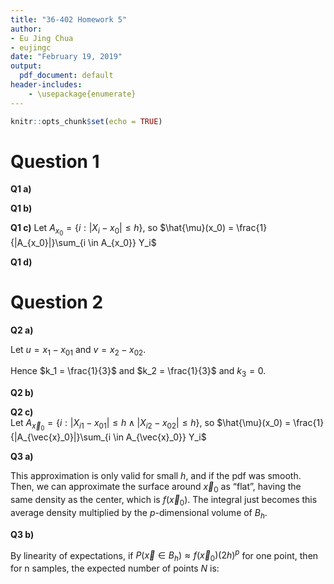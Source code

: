 ```yaml
---
title: "36-402 Homework 5"
author:
- Eu Jing Chua
- eujingc
date: "February 19, 2019"
output:
  pdf_document: default
header-includes:
    - \usepackage{enumerate}
---
```


```r
knitr::opts_chunk$set(echo = TRUE)
```

\newcommand{\est}[1]{\hat{#1}}
\newcommand{\betah}[1]{\est{\beta_{#1}}}
\newcommand{\avg}[1]{\overline{#1}}
\newcommand{\E}[1]{\mathbb{E} \left[ #1 \right]}
\newcommand{\Var}[1]{\text{Var} \left[ #1 \right]}
\newcommand{\Cov}[1]{\text{Cov} \left[ #1 \right]}
\newcommand{\X}{\mathbb{X}}
\newcommand{\sumTo}[1]{\sum^{#1}_{i=1}}
\newcommand{\sumjTo}[1]{\sum^{#1}_{j=1}}
\newcommand{\matr}[1]{\mathbf{#1}}
\newcommand{\txtsp}{\hspace{0.05in}}

# Question 1

**Q1 a)**

\begin{align}
\frac{1}{2h} \int_{x_0 - h}^{x_0 + h} (m + t(x - x_0) + c(x - x_0)^2) dx
    &= \frac{1}{2h} \int_{-h}^{h} (m + tu + cu^2) du, \txtsp u = x - x_0 \\
    &= \frac{1}{2h} \left[ mu + \frac{t}{2}u^2 + \frac{c}{3}u^3 \right]_{-h}^{h} \\
    &= \frac{1}{2h} (2mh + \frac{2}{3}ch^3) \\
    &= m + \frac{1}{3}ch^2 \\
    &\implies k = \frac{1}{3}
\end{align}

**Q1 b)**

\begin{align}
\E{m(X)} &= \int_{x_0 - h}^{x_0 + h} m(x) \frac{1}{2h} dx \\
    &= \frac{1}{2h} \int_{x_0 - h}^{x_0 + h} m(x) dx \\
    &\approx \frac{1}{2h} \int_{x_0 - h}^{x_0 + h} m(x_0) + m'(x_0) (x - x_0) + \frac{1}{2} m''(x_0)(x - x_0)^2 dx \\
    &= m(x_0) + \frac{m''(x_0)}{3} h^2
\end{align}

**Q1 c)**
Let $A_{x_0} = \{ i: |X_i - x_0| \le h \}$, so $\est{\mu}(x_0) = \frac{1}{|A_{x_0}|}\sum_{i \in A_{x_0}} Y_i$
\begin{align}
    \E{\est{\mu}(x_0)} &= \E{\frac{1}{|A_{x_0}|}\sum_{i \in A_{x_0}} Y_i} \\
        &= \E{\frac{1}{|A_{x_0}|}\sum_{i \in A_{x_0}} \mu(X_i) + \epsilon_i} \\
        &= \frac{1}{|A_{x_0}|}\sum_{i \in A_{x_0}} \E{\mu(X_i)} + \E{\epsilon_i} \\
        &= \E{\mu(X) \mid |X - x_0| \le h} + \E{\epsilon \mid |X - x_0| \le h} \\
        &\approx \mu(x_0) + \frac{\mu''(x_0)}{3} h^2 + 0 \\
        &= \mu(x_0) + O(h^2) \\
    \text{Bias}[\est{\mu}(x_0)] &= \E{\est{\mu}(x_0)} - \mu(x_0) \\
        &\approx O(h^2)
\end{align}

**Q1 d)**
\begin{align}
\E{m(X)} &= \int_{x_0 - h}^{x_0 + h} m(x) f(x) dx \\
    &\approx \int_{x_0 - h}^{x_0 + h} \left( m(x_0) + m'(x_0)(x - x_0) + \frac{1}{2} m''(x_0)(x - x_0)^2 \right) \left(f(x_0) + f'(x_0)(x - x_0) + \frac{1}{2} f''(x_0)(x - x_0)^2 \right) dx \\
    &\approx \int_{x_0 - h}^{x_0 + h} \left( m(x_0) f(x_0) + \left(\frac{1}{2} m(x_0)f''(x_0) + m'(x_0)f'(x_0) + \frac{1}{2} m''(x_0) f(x_0) \right) (x - x_0)^2 \right) dx \\
    &= 2h m(x_0) f(x_0) + \frac{m(x_0)f''(x_0) + 2 m'(x_0)f'(x_0) + m''(x_0) f(x_0)}{3} h^3 \\
    &\text{Let $B$ be the event that $|X - x_0| \le h$} \\
&f(x \mid B) \approx \frac{f(x)}{2h f(x_0)} \\
&f'(x \mid B) \approx \frac{f'(x)}{2h f(x_0)} \\
&f''(x \mid B) \approx \frac{f''(x)}{2h f(x_0)} \\
\E{\est{\mu}(x_0)} &= \E{\mu(X) \mid B} \txtsp \text{as shown in c)} \\
    &= 2h \mu(x_0) f(x_0 \mid B) + \frac{\mu(x_0)f''(x_0 \mid B) + 2 \mu'(x_0)f'(x_0 \mid B) + \mu''(x_0) f(x_0 \mid B)}{3} h^3 \\
    &\approx \mu(x_0) + \frac{\mu(x_0) f''(x_0) + 2 \mu'(x_0) f'(x_0) + \mu''(x_0) f(x_0)}{6 f(x_0)} h^2 \\
    &= \mu(x_0) + O(h^2) \\
\text{Bias}[\est{\mu}(x_0)] &= \E{\est{\mu}(x_0)} - \mu(x_0) \\
        &\approx O(h^2)
\end{align}

# Question 2

**Q2 a)**

Let $u = x_1 - x_{01}$ and $v = x_2 - x_{02}$.
\begin{align}
&\frac{1}{(2h)^2} \int_{B_h} u(\vec{x}) d\vec{x} \\
&= \frac{1}{(2h)^2} \int_{x_{01} - h}^{x_{01} + h} \int_{x_{02} - h}^{x_{02} + h} u(\vec{x}) d\vec{x} \\
&= \frac{1}{(2h)^2} \int_{-h}^{h} \int_{-h}^{h} (m + t_1 u + t_2 v + c_1 u^2 + c_2 v^2 + c_3 u v) du dv \\
&= \frac{1}{(2h)^2} \int_{-h}^{h} (2h m + 2h t_2 v + \frac{2 c_1}{3} h^3 + 2h c_2 v^2) dv \\
&= \frac{1}{2h} \int_{-h}^{h} (m + t_2 v + \frac{c_1}{3} h^2 + c_2 v^2) dv \\
&= \frac{1}{2h} (2h m + \frac{2 c_1}{3} h^3 + \frac{2 c_2}{3} h^3) \\
&= m + \left( \frac{c_1}{3} + \frac{c_2}{3} \right) h^2
\end{align}

Hence $k_1 = \frac{1}{3}$ and $k_2 = \frac{1}{3}$ and $k_3 = 0$.

**Q2 b)**

\begin{align}
    m(\vec{x}) &\approx m(\vec{x_0}) + (x_1 - x_{01}) m_{x_1}(\vec{x_0}) + (x_2 - x_{02}) m_{x_2}(\vec{x_0}) + \frac{1}{2}\left( (x_1 - x_{01})^2 m_{x_1 x_1}(\vec{x_0}) + (x_2 - x_{02})^2 m_{x_2 x_2}(\vec{x_0}) \right) \\
     &+ (x_1 - x_{01})(x_2 - x_{02}) m_{x_1 x_2}(\vec{x_0}) \\
    \E{m(\vec{X})} &= \int_{B_h} m(\vec{x}) f(\vec{x}) d\vec{x} \\
        &= \frac{1}{(2h)^2} \int_{B_h} m(\vec{x}) d\vec{x} \\
        &\approx m(\vec{x_0}) + \frac{1}{3} \left( \frac{m_{x_1 x_1}(\vec{x_0})}{2} + \frac{m_{x_2 x_2}(\vec{x_0})}{2} \right) h^2 \\
        &= m(\vec{x_0}) + O(h^2)
\end{align}

**Q2 c)**\
Let $A_{\vec{x}_0} = \{ i: |X_{i1} - x_{01}| \le h \land |X_{i2} - x_{02}| \le h \}$, so $\est{\mu}(x_0) = \frac{1}{|A_{\vec{x}_0}|}\sum_{i \in A_{\vec{x}_0}} Y_i$
\begin{align}
\E{\est{\mu}(\vec{x_0})} &= \E{\frac{1}{|A_{\vec{x}_0}|}\sum_{i \in A_{\vec{x}_0}} Y_i} \\
    &= \E{\frac{1}{|A_{\vec{x}_0}|}\sum_{i \in A_{\vec{x}_0}} \mu(\vec{X}_i) + \epsilon_i} \\
    &= \frac{1}{|A_{\vec{x}_0}|}\sum_{i \in A_{\vec{x}_0}} \E{\mu(\vec{X}_i)} + \E{\epsilon_i} \\
    &= \E{\mu(\vec{X}) \mid |X_{1} - x_{01}| \le h \land |X_{2} - x_{02}| \le h} + \E{\epsilon \mid |X_{1} - x_{01}| \le h \land |X_{2} - x_{02}| \le h} \\
    &\approx \mu(\vec{x}_0) + O(h^2) \\
\text{Bias}[\est{\mu}(\vec{x}_0)] &= \E{\est{\mu}(\vec{x}_0)} - \mu(\vec{x}_0) \\
        &\approx O(h^2)
\end{align}

**Q3 a)**

\begin{align}
P(\vec{X} \in B_h) &= \int_{B_h} f(\vec{x}) d\vec{x} \\
    &\approx \int_{B_h} f(\vec{x}_0) d\vec{x} \\
    &= f(\vec{x}_0)(2h)^p
\end{align}

This approximation is only valid for small $h$, and if the pdf was smooth. Then, we can approximate the surface around $\vec{x}_0$ as "flat", having the same density as the center, which is $f(\vec{x}_0)$. The integral just becomes this average density multiplied by the $p$-dimensional volume of $B_h$.

**Q3 b)**

By linearity of expectations, if $P(\vec{x} \in B_h) \approx f(\vec{x}_0)(2h)^p$ for one point, then for n samples, the expected number of points $N$ is:

\begin{align}
N &= \sum_{i = 1}^n N_i \\
\E{N_i} &= 1 \times P(\vec{X}_i \in B_h) + 0 \times (1 - P(\vec{X}_i \in B_h)) = P(\vec{X}_i \in B_h) \\
\E{N} &= \sum_{i = 1}^n \E{N_i} \\
    &\approx n f(\vec{x}_0)(2h)^p
\end{align}

